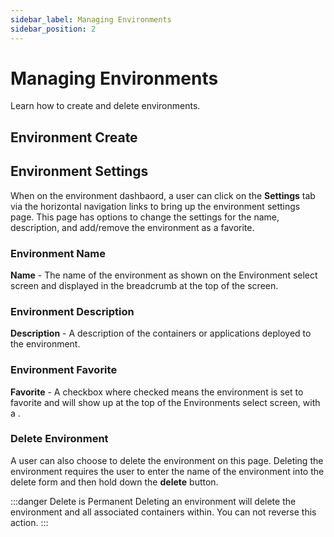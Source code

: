 ```yaml
---
sidebar_label: Managing Environments
sidebar_position: 2
---
```



# Managing Environments

Learn how to create and delete environments.

## Environment Create

<CreateEnvironment />

## Environment Settings

When on the environment dashbaord, a user can click on the **Settings** tab via the horizontal navigation links to bring up the environment settings page. This page has options to change the settings for the name, description, and add/remove the environment as a favorite.

### Environment Name

**Name** - The name of the environment as shown on the Environment select screen and displayed in the breadcrumb at the top of the screen.

### Environment Description

**Description** - A description of the containers or applications deployed to the environment.

### Environment Favorite

**Favorite** - A checkbox where checked means the environment is set to favorite and will show up at the top of the Environments select screen, with a <i class="fa fa-star fastar-yellow"  src="static/svgs/solid/star.svg"></i>.

### Delete Environment

A user can also choose to delete the environment on this page. Deleting the environment requires the user to enter the name of the environment into the delete form and then hold down the **delete** button.

:::danger Delete is Permanent
Deleting an environment will delete the environment and all associated containers within. You can not reverse this action.
:::
